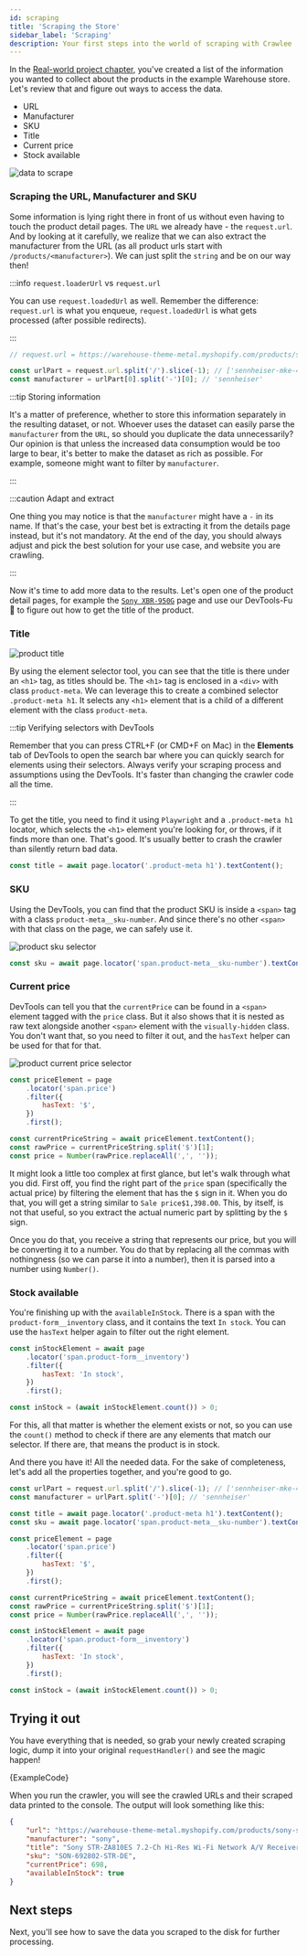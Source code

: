 ```yaml
---
id: scraping
title: 'Scraping the Store'
sidebar_label: 'Scraping'
description: Your first steps into the world of scraping with Crawlee
---
```



In the [Real-world project chapter](./real-world-project#choosing-the-data-you-need), you've created a list of the information you wanted to collect about the products in the example Warehouse store. Let's review that and figure out ways to access the data.

- URL
- Manufacturer
- SKU
- Title
- Current price
- Stock available

![data to scrape](/img/getting-started/scraping-practice.jpg 'Overview of data to be scraped.')

### Scraping the URL, Manufacturer and SKU

Some information is lying right there in front of us without even having to touch the product detail pages. The `URL` we already have - the `request.url`. And by looking at it carefully, we realize that we can also extract the manufacturer from the URL (as all product urls start with `/products/<manufacturer>`). We can just split the `string` and be on our way then!

:::info `request.loaderUrl` vs `request.url`

You can use `request.loadedUrl` as well. Remember the difference: `request.url` is what you enqueue, `request.loadedUrl` is what gets processed (after possible redirects).

:::

```js
// request.url = https://warehouse-theme-metal.myshopify.com/products/sennheiser-mke-440-professional-stereo-shotgun-microphone-mke-440

const urlPart = request.url.split('/').slice(-1); // ['sennheiser-mke-440-professional-stereo-shotgun-microphone-mke-440']
const manufacturer = urlPart[0].split('-')[0]; // 'sennheiser'
```

:::tip Storing information

It's a matter of preference, whether to store this information separately in the resulting dataset, or not. Whoever uses the dataset can easily parse the `manufacturer` from the `URL`, so should you duplicate the data unnecessarily? Our opinion is that unless the increased data consumption would be too large to bear, it's better to make the dataset as rich as possible. For example, someone might want to filter by `manufacturer`.

:::

:::caution Adapt and extract

One thing you may notice is that the `manufacturer` might have a `-` in its name. If that's the case, your best bet is extracting it from the details page instead, but it's not mandatory. At the end of the day, you should always adjust and pick the best solution for your use case, and website you are crawling.

:::

Now it's time to add more data to the results. Let's open one of the product detail pages, for example the [`Sony XBR-950G`](https://warehouse-theme-metal.myshopify.com/products/sony-xbr-65x950g-65-class-64-5-diag-bravia-4k-hdr-ultra-hd-tv) page and use our DevTools-Fu 🥋 to figure out how to get the title of the product.

### Title

![product title](/img/getting-started/title.jpg 'Finding product title in DevTools.')

By using the element selector tool, you can see that the title is there under an `<h1>` tag, as titles should be. The `<h1>` tag is enclosed in a `<div>` with class `product-meta`. We can leverage this to create a combined selector `.product-meta h1`. It selects any `<h1>` element that is a child of a different element with the class `product-meta`.

:::tip Verifying selectors with DevTools

Remember that you can press CTRL+F (or CMD+F on Mac) in the **Elements** tab of DevTools to open the search bar where you can quickly search for elements using their selectors. Always verify your scraping process and assumptions using the DevTools. It's faster than changing the crawler code all the time.

:::

To get the title, you need to find it using `Playwright` and a `.product-meta h1` locator, which selects the `<h1>` element you're looking for, or throws, if it finds more than one. That's good. It's usually better to crash the crawler than silently return bad data.

```js
const title = await page.locator('.product-meta h1').textContent();
```

### SKU

Using the DevTools, you can find that the product SKU is inside a `<span>` tag with a class `product-meta__sku-number`. And since there's no other `<span>` with that class on the page, we can safely use it.

![product sku selector](/img/getting-started/sku.jpg 'Finding product SKU in DevTools.')

```js
const sku = await page.locator('span.product-meta__sku-number').textContent();
```

### Current price

DevTools can tell you that the `currentPrice` can be found in a `<span>` element tagged with the `price` class. But it also shows that it is nested as raw text alongside another `<span>` element with the `visually-hidden` class. You don't want that, so you need to filter it out, and the `hasText` helper can be used for that for that.

![product current price selector](/img/getting-started/current-price.jpg 'Finding product current price in DevTools.')

```js
const priceElement = page
    .locator('span.price')
    .filter({
        hasText: '$',
    })
    .first();

const currentPriceString = await priceElement.textContent();
const rawPrice = currentPriceString.split('$')[1];
const price = Number(rawPrice.replaceAll(',', ''));
```

It might look a little too complex at first glance, but let's walk through what you did. First off, you find the right part of the `price` span (specifically the actual price) by filtering the element that has the `$` sign in it. When you do that, you will get a string similar to `Sale price$1,398.00`. This, by itself, is not that useful, so you extract the actual numeric part by splitting by the `$` sign.

Once you do that, you receive a string that represents our price, but you will be converting it to a number. You do that by replacing all the commas with nothingness (so we can parse it into a number), then it is parsed into a number using `Number()`.

### Stock available

You're finishing up with the `availableInStock`. There is a span with the `product-form__inventory` class, and it contains the text `In stock`. You can use the `hasText` helper again to filter out the right element.

```js
const inStockElement = await page
    .locator('span.product-form__inventory')
    .filter({
        hasText: 'In stock',
    })
    .first();

const inStock = (await inStockElement.count()) > 0;
```

For this, all that matter is whether the element exists or not, so you can use the `count()` method to check if there are any elements that match our selector. If there are, that means the product is in stock.

And there you have it! All the needed data. For the sake of completeness, let's add all the properties together, and you're good to go.

```js
const urlPart = request.url.split('/').slice(-1); // ['sennheiser-mke-440-professional-stereo-shotgun-microphone-mke-440']
const manufacturer = urlPart.split('-')[0]; // 'sennheiser'

const title = await page.locator('.product-meta h1').textContent();
const sku = await page.locator('span.product-meta__sku-number').textContent();

const priceElement = page
    .locator('span.price')
    .filter({
        hasText: '$',
    })
    .first();

const currentPriceString = await priceElement.textContent();
const rawPrice = currentPriceString.split('$')[1];
const price = Number(rawPrice.replaceAll(',', ''));

const inStockElement = await page
    .locator('span.product-form__inventory')
    .filter({
        hasText: 'In stock',
    })
    .first();

const inStock = (await inStockElement.count()) > 0;
```

## Trying it out

You have everything that is needed, so grab your newly created scraping logic, dump it into your original `requestHandler()` and see the magic happen!

<RunnableCodeBlock className="language-js" type="playwright">
    {ExampleCode}
</RunnableCodeBlock>

When you run the crawler, you will see the crawled URLs and their scraped data printed to the console. The output will look something like this:

```json
{
    "url": "https://warehouse-theme-metal.myshopify.com/products/sony-str-za810es-7-2-channel-hi-res-wi-fi-network-av-receiver",
    "manufacturer": "sony",
    "title": "Sony STR-ZA810ES 7.2-Ch Hi-Res Wi-Fi Network A/V Receiver",
    "sku": "SON-692802-STR-DE",
    "currentPrice": 698,
    "availableInStock": true
}
```

## Next steps

Next, you'll see how to save the data you scraped to the disk for further processing.
